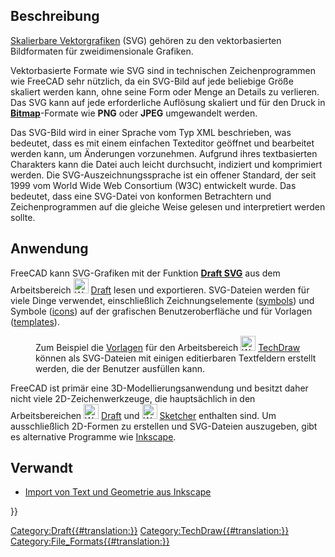 <languages/>
{{TOCright}}

<span id="Description"></span>
== Beschreibung ==

[https://de.wikipedia.org/wiki/Scalable_Vector_Graphics Skalierbare Vektorgrafiken] (SVG) gehören zu  den vektorbasierten Bildformaten für zweidimensionale Grafiken.

Vektorbasierte Formate wie SVG sind in technischen Zeichenprogrammen wie FreeCAD sehr nützlich, da ein SVG-Bild auf jede beliebige Größe skaliert werden kann, ohne seine Form oder Menge an Details zu verlieren. Das SVG kann auf jede erforderliche Auflösung skaliert und für den Druck in [[bitmap/de|'''Bitmap''']]-Formate wie '''PNG''' oder '''JPEG''' umgewandelt werden.

Das SVG-Bild wird in einer Sprache vom Typ XML beschrieben, was bedeutet, dass es mit einem einfachen Texteditor geöffnet und bearbeitet werden kann, um Änderungen vorzunehmen. Aufgrund ihres textbasierten Charakters kann die Datei auch leicht durchsucht, indiziert und komprimiert werden. Die SVG-Auszeichnungssprache ist ein offener Standard, der seit 1999 vom World Wide Web Consortium (W3C) entwickelt wurde. Das bedeutet, dass eine SVG-Datei von konformen Betrachtern und Zeichenprogrammen auf die gleiche Weise gelesen und interpretiert werden sollte.

<span id="Usage"></span>
==Anwendung==

FreeCAD kann SVG-Grafiken mit der Funktion [[Draft SVG/de|'''Draft SVG''']] aus dem Arbeitsbereich [[Image:Workbench_Draft.svg|24px]] [[Draft Workbench/de|Draft]] lesen und exportieren. SVG-Dateien werden für viele Dinge verwendet, einschließlich Zeichnungselemente ([[TechDraw_Symbol/de|symbols]]) und Symbole ([[Artwork_Guidelines/de|icons]]) auf der grafischen Benutzeroberfläche und für Vorlagen ([[TechDraw_Templates/de|templates]]). 
: Zum Beispiel die [[TechDraw Templates/de|Vorlagen]] für den Arbeitsbereich [[Image:Workbench_TechDraw.svg|24px]] [[TechDraw Workbench/de|TechDraw]] können als SVG-Dateien mit einigen editierbaren Textfeldern erstellt werden, die der Benutzer ausfüllen kann.

FreeCAD ist primär eine 3D-Modellierungsanwendung und besitzt daher nicht viele 2D-Zeichenwerkzeuge, die hauptsächlich in den Arbeitsbereichen [[Image:Workbench_Draft.svg|24px]] [[Draft Workbench/de|Draft]] und [[Image:Workbench_Sketcher.svg|24px]] [[Sketcher Workbench/de|Sketcher]] enthalten sind. Um ausschließlich 2D-Formen zu erstellen und SVG-Dateien auszugeben, gibt es alternative Programme wie [https://de.wikipedia.org/wiki/Inkscape Inkscape].

<span id="Related"></span>
==Verwandt==

* [[Import_text_and_geometry_from_Inkscape/de|Import von Text und Geometrie aus Inkscape]]


[[Category:Draft{{#translation:}}]]
[[Category:TechDraw{{#translation:}}]]
{{Userdocnavi{{#translation:}}}}
[[Category:File_Formats{{#translation:}}]]